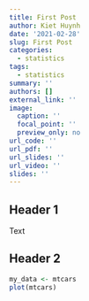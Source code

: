 ```yaml
---
title: First Post
author: Kiet Huynh
date: '2021-02-28'
slug: First Post
categories:
  - statistics
tags:
  - statistics
summary: ''
authors: []
external_link: ''
image:
  caption: ''
  focal_point: ''
  preview_only: no
url_code: ''
url_pdf: ''
url_slides: ''
url_video: ''
slides: ''
---
```


## Header 1

Text

## Header 2 

```r
my_data <- mtcars
plot(mtcars)
```

